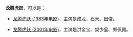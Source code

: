 '''龙腾虎跃'''，可以是：

*[[龙腾虎跃_(1983年电影)|龙腾虎跃 (1983年电影)]]，主演是成龙、石天、田俊。

*[[龙腾虎跃_(2001年电影)|龙腾虎跃 (2001年电影)]]，主演是洪金宝、樊少皇、郑佩佩。

{{disambig|Cat=四字作品消歧义}}
